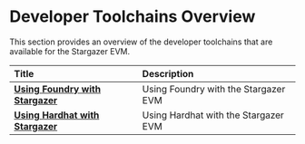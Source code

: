 # Developer Toolchains Overview

This section provides an overview of the developer toolchains that are available for the Stargazer EVM.

| Title                                                                                                                                 | Description                                                                                   |
| :------------------------------------------------------------------------------------------------------------------------------------ | :-------------------------------------------------------------------------------------------- |
| [**Using Foundry with Stargazer**](foundry-stargazer)                                           | Using Foundry with the Stargazer EVM |
| [**Using Hardhat with Stargazer**](hardhat-stargazer)                                           | Using Hardhat with the Stargazer EVM  |
